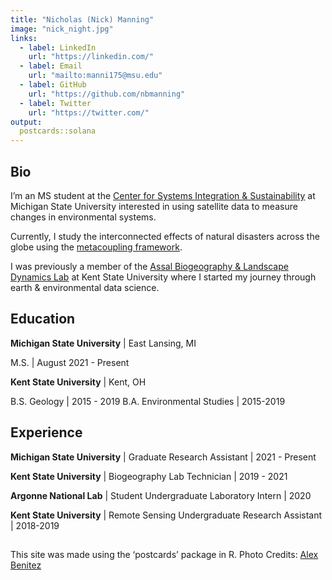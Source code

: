 ```yaml
---
title: "Nicholas (Nick) Manning"
image: "nick_night.jpg"
links:
  - label: LinkedIn
    url: "https://linkedin.com/"
  - label: Email
    url: "mailto:manni175@msu.edu"
  - label: GitHub
    url: "https://github.com/nbmanning"
  - label: Twitter
    url: "https://twitter.com/"
output:
  postcards::solana
---
```

 
## Bio

I'm an MS student at the [Center for Systems Integration & Sustainability](https://www.canr.msu.edu/csis/) at Michigan State University interested in using satellite data to measure changes in environmental systems. 
  
Currently, I study the interconnected effects of natural disasters across the globe using the [metacoupling framework](https://www.canr.msu.edu/telecoupling/metacoupling/#:~:text=The%20telecoupling%20framework%20allows%20researchers%20to%20build%20models,fisheries%20management%2C%20biodiversity%20conservation%2C%20land%20use%20and%20more.). 
  
I was previously a member of the [Assal Biogeography & Landscape Dynamics Lab](https://assallab.org/) at Kent State University where I started my journey through earth & environmental data science. 

## Education

**Michigan State University** | East Lansing, MI

M.S. | August 2021 - Present

**Kent State University** | Kent, OH

B.S. Geology | 2015 - 2019
B.A. Environmental Studies | 2015-2019 

## Experience

**Michigan State University** | Graduate Research Assistant | 2021 - Present

**Kent State University** | Biogeography Lab Technician | 2019 - 2021

**Argonne National Lab** | Student Undergraduate Laboratory Intern | 2020

**Kent State University** | Remote Sensing Undergraduate Research Assistant | 2018-2019







##







This site was made using the 'postcards' package in R. Photo Credits: [Alex Benitez](https://www.alex-benitez.com/home)
